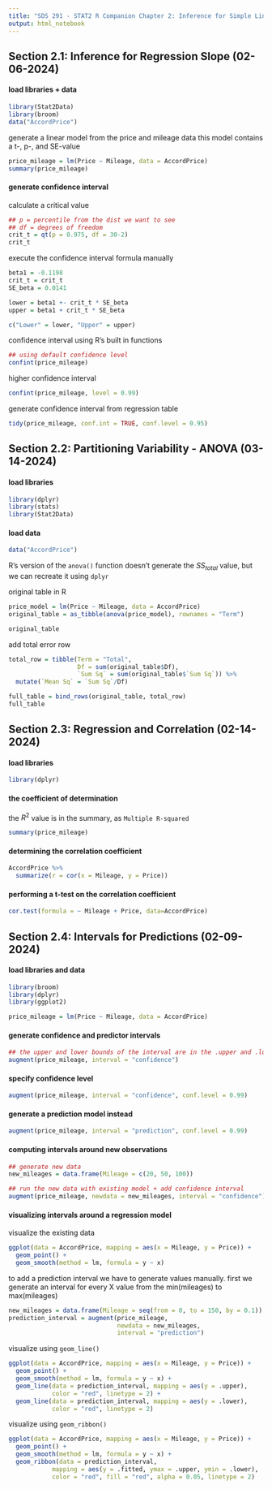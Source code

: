 ```yaml
---
title: "SDS 291 - STAT2 R Companion Chapter 2: Inference for Simple Linear Regression"
output: html_notebook
---
```


## Section 2.1: Inference for Regression Slope (02-06-2024)

#### load libraries + data
```r

library(Stat2Data)
library(broom)
data("AccordPrice")

```

generate a linear model from the price and mileage data
this model contains a t-, p-, and SE-value
```r

price_mileage = lm(Price ~ Mileage, data = AccordPrice)
summary(price_mileage)

```

#### generate confidence interval

calculate a critical value
```r

## p = percentile from the dist we want to see
## df = degrees of freedom
crit_t = qt(p = 0.975, df = 30-2)
crit_t

```

execute the confidence interval formula manually
```r

beta1 = -0.1198
crit_t = crit_t
SE_beta = 0.0141

lower = beta1 +- crit_t * SE_beta
upper = beta1 + crit_t * SE_beta

c("Lower" = lower, "Upper" = upper)

```

confidence interval using R's built in functions
```r

## using default confidence level
confint(price_mileage)

```

higher confidence interval
```r

confint(price_mileage, level = 0.99)

```

generate confidence interval from regression table
```r

tidy(price_mileage, conf.int = TRUE, conf.level = 0.95)

```

## Section 2.2: Partitioning Variability - ANOVA (03-14-2024)

#### load libraries
```r

library(dplyr)
library(stats)
library(Stat2Data)

```

#### load data
```r

data("AccordPrice")

```


R's version of the `anova()` function doesn't generate the $SS_{total}$ value, but we can recreate it using `dplyr`

original table in R
```r

price_model = lm(Price ~ Mileage, data = AccordPrice)
original_table = as_tibble(anova(price_model), rownames = "Term")

original_table

```

add total error row
```r

total_row = tibble(Term = "Total",
                   Df = sum(original_table$Df),
                   `Sum Sq` = sum(original_table$`Sum Sq`)) %>%
  mutate(`Mean Sq` = `Sum Sq`/Df)

full_table = bind_rows(original_table, total_row)
full_table

```

## Section 2.3: Regression and Correlation (02-14-2024)

#### load libraries
```r

library(dplyr)

```

#### the coefficient of determination

the $R^2$ value is in the summary, as `Multiple R-squared`
```r

summary(price_mileage)

```

#### determining the correlation coefficient
```r

AccordPrice %>%
  summarize(r = cor(x = Mileage, y = Price))

```

#### performing a t-test on the correlation coefficient
```r

cor.test(formula = ~ Mileage + Price, data=AccordPrice)

```

## Section 2.4: Intervals for Predictions (02-09-2024)

#### load libraries and data
```r

library(broom)
library(dplyr)
library(ggplot2)

price_mileage = lm(Price ~ Mileage, data = AccordPrice)

```

#### generate confidence and predictor intervals
```r

## the upper and lower bounds of the interval are in the .upper and .lower columns for each value 
augment(price_mileage, interval = "confidence")

```

#### specify confidence level
```r

augment(price_mileage, interval = "confidence", conf.level = 0.99)

```

#### generate a prediction model instead
```r

augment(price_mileage, interval = "prediction", conf.level = 0.99)

```


#### computing intervals around new observations
```r

## generate new data
new_mileages = data.frame(Mileage = c(20, 50, 100))

## run the new data with existing model + add confidence interval
augment(price_mileage, newdata = new_mileages, interval = "confidence")

```

#### visualizing intervals around a regression model

visualize the existing data
```r

ggplot(data = AccordPrice, mapping = aes(x = Mileage, y = Price)) + 
  geom_point() + 
  geom_smooth(method = lm, formula = y ~ x)

```

to add a prediction interval we have to generate values manually. first we generate an interval for every X value from the min(mileages) to max(mileages)
```r

new_mileages = data.frame(Mileage = seq(from = 0, to = 150, by = 0.1))
prediction_interval = augment(price_mileage, 
                              newdata = new_mileages, 
                              interval = "prediction")

```

visualize using `geom_line()`
```r

ggplot(data = AccordPrice, mapping = aes(x = Mileage, y = Price)) +
  geom_point() + 
  geom_smooth(method = lm, formula = y ~ x) + 
  geom_line(data = prediction_interval, mapping = aes(y = .upper),
            color = "red", linetype = 2) + 
  geom_line(data = prediction_interval, mapping = aes(y = .lower),
            color = "red", linetype = 2)

```

visualize using `geom_ribbon()`
```r

ggplot(data = AccordPrice, mapping = aes(x = Mileage, y = Price)) + 
  geom_point() +
  geom_smooth(method = lm, formula = y ~ x) + 
  geom_ribbon(data = prediction_interval, 
            mapping = aes(y = .fitted, ymax = .upper, ymin = .lower),
            color = "red", fill = "red", alpha = 0.05, linetype = 2)

```










